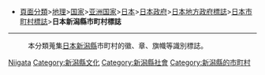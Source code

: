 *[[:Category:頁面分類|頁面分類]]>[[:Category:地理|地理]]>[[:Category:国家|国家]]>[[:Category:亚洲国家|亚洲国家]]>[[:Category:日本|日本]]>[[:Category:日本政府|日本政府]]>[[:Category:日本地方政府標誌|日本地方政府標誌]]>[[:Category:日本市町村標誌|日本市町村標誌]]>'''日本新潟縣市町村標誌'''
----
:本分類蒐集[[日本|日本]][[新潟縣|新潟縣]]市町村的徽、章、旗幟等識別標誌。

[[Category:日本市町村標誌|Niigata]]
[[Category:新潟縣文化|Category:新潟縣文化]]
[[Category:新潟縣社會|Category:新潟縣社會]]
[[Category:新潟縣的市町村|Category:新潟縣的市町村]]